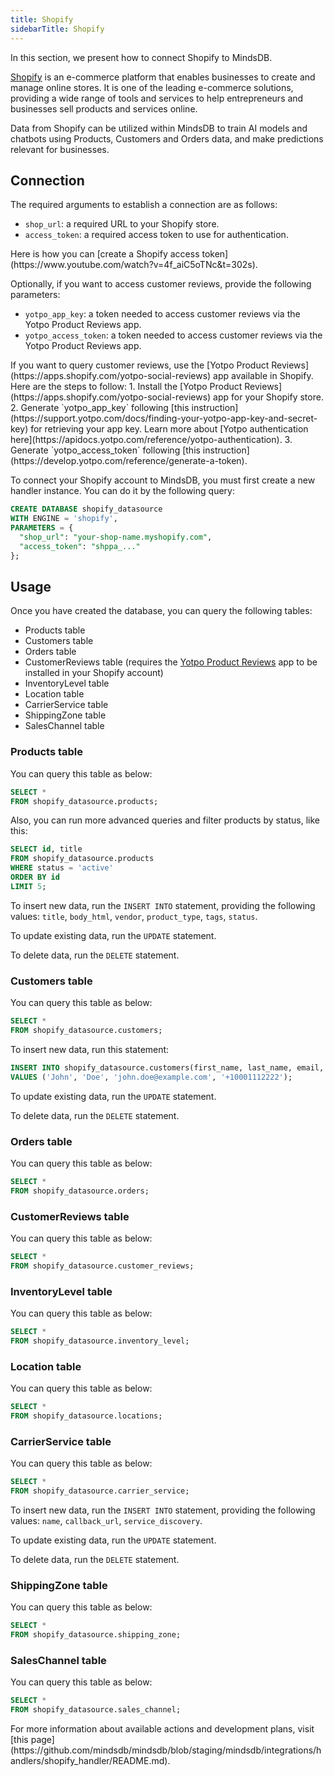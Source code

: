 ```yaml
---
title: Shopify
sidebarTitle: Shopify
---
```


In this section, we present how to connect Shopify to MindsDB.

[Shopify](https://www.shopify.com/) is an e-commerce platform that enables businesses to create and manage online stores. It is one of the leading e-commerce solutions, providing a wide range of tools and services to help entrepreneurs and businesses sell products and services online.

Data from Shopify can be utilized within MindsDB to train AI models and chatbots using Products, Customers and Orders data, and make predictions relevant for businesses.

## Connection

The required arguments to establish a connection are as follows:

- `shop_url`: a required URL to your Shopify store.
- `access_token`: a required access token to use for authentication.

<Tip>
Here is how you can [create a Shopify access token](https://www.youtube.com/watch?v=4f_aiC5oTNc&t=302s).
</Tip>

Optionally, if you want to access customer reviews, provide the following parameters:

- `yotpo_app_key`: a token needed to access customer reviews via the Yotpo Product Reviews app.
- `yotpo_access_token`: a token needed to access customer reviews via the Yotpo Product Reviews app.

<Tip>
If you want to query customer reviews, use the [Yotpo Product Reviews](https://apps.shopify.com/yotpo-social-reviews) app available in Shopify. Here are the steps to follow:
1. Install the [Yotpo Product Reviews](https://apps.shopify.com/yotpo-social-reviews) app for your Shopify store.
2. Generate `yotpo_app_key` following [this instruction](https://support.yotpo.com/docs/finding-your-yotpo-app-key-and-secret-key) for retrieving your app key. Learn more about [Yotpo authentication here](https://apidocs.yotpo.com/reference/yotpo-authentication).
3. Generate `yotpo_access_token` following [this instruction](https://develop.yotpo.com/reference/generate-a-token).
</Tip>

To connect your Shopify account to MindsDB, you must first create a new handler instance. You can do it by the following query:

```sql
CREATE DATABASE shopify_datasource
WITH ENGINE = 'shopify',
PARAMETERS = {
  "shop_url": "your-shop-name.myshopify.com",
  "access_token": "shppa_..."
};
```

## Usage

Once you have created the database, you can query the following tables:

- Products table
- Customers table
- Orders table
- CustomerReviews table (requires the [Yotpo Product Reviews](https://apps.shopify.com/yotpo-social-reviews) app to be installed in your Shopify account)
- InventoryLevel table
- Location table
- CarrierService table
- ShippingZone table
- SalesChannel table

### Products table

You can query this table as below:

```sql
SELECT *
FROM shopify_datasource.products;
```

Also, you can run more advanced queries and filter products by status, like this:

```sql
SELECT id, title
FROM shopify_datasource.products
WHERE status = 'active'
ORDER BY id
LIMIT 5;
```

To insert new data, run the `INSERT INTO` statement, providing the following values: `title`, `body_html`, `vendor`, `product_type`, `tags`, `status`.

To update existing data, run the `UPDATE` statement.

To delete data, run the `DELETE` statement.

### Customers table

You can query this table as below:

```sql
SELECT *
FROM shopify_datasource.customers;
```

To insert new data, run this statement:

```sql
INSERT INTO shopify_datasource.customers(first_name, last_name, email, phone)
VALUES ('John', 'Doe', 'john.doe@example.com', '+10001112222');
```

To update existing data, run the `UPDATE` statement.

To delete data, run the `DELETE` statement.

### Orders table

You can query this table as below:

```sql
SELECT *
FROM shopify_datasource.orders;
```

### CustomerReviews table

You can query this table as below:

```sql
SELECT *
FROM shopify_datasource.customer_reviews;
```

### InventoryLevel table

You can query this table as below:

```sql
SELECT *
FROM shopify_datasource.inventory_level;
```

### Location table

You can query this table as below:

```sql
SELECT *
FROM shopify_datasource.locations;
```

### CarrierService table

You can query this table as below:

```sql
SELECT *
FROM shopify_datasource.carrier_service;
```

To insert new data, run the `INSERT INTO` statement, providing the following values: `name`, `callback_url`, `service_discovery`.

To update existing data, run the `UPDATE` statement.

To delete data, run the `DELETE` statement.

### ShippingZone table

You can query this table as below:

```sql
SELECT *
FROM shopify_datasource.shipping_zone;
```

### SalesChannel table

You can query this table as below:

```sql
SELECT *
FROM shopify_datasource.sales_channel;
```

<Info>
For more information about available actions and development plans, visit [this page](https://github.com/mindsdb/mindsdb/blob/staging/mindsdb/integrations/handlers/shopify_handler/README.md).
</Info>

